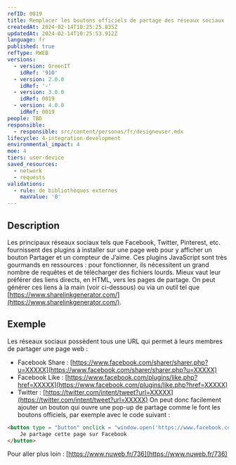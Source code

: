 ```yaml
---
refID: 0019
title: Remplacer les boutons officiels de partage des réseaux sociaux
createdAt: 2024-02-14T10:25:25.835Z
updatedAt: 2024-02-14T10:25:53.912Z
language: fr
published: true
refType: RWEB
versions:
  - version: GreenIT
    idRef: '910'
  - version: 2.0.0
    idRef: '-'
  - version: 3.0.0
    idRef: 0019
  - version: 4.0.0
    idRef: 0019
people: TBD
responsible:
  - responsible: src/content/personas/fr/designeuser.mdx
lifecycle: 4-integration-development
environmental_impact: 4
moe: 4
tiers: user-device
saved_resources:
  - network
  - requests
validations:
  - rule: de bibliothèques externes
    maxValue: '0'
---
```


## Description

Les principaux réseaux sociaux tels que Facebook, Twitter, Pinterest, etc. fournissent des plugins à installer sur une page web
pour y afficher un bouton Partager et un compteur de J’aime. Ces plugins JavaScript sont très gourmands en ressources :
pour fonctionner, ils nécessitent un grand nombre de requêtes et de télécharger des fichiers lourds.
Mieux vaut leur préférer des liens directs, en HTML, vers les pages de partage.
On peut générer ces liens à la main (voir ci-dessous) ou via un outil tel que [https://www.sharelinkgenerator.com/](https://www.sharelinkgenerator.com/).

## Exemple

Les réseaux sociaux possèdent tous une URL qui permet à leurs membres de partager une page web :

* Facebook Share : [https://www.facebook.com/sharer/sharer.php?u=XXXXX](https://www.facebook.com/sharer/sharer.php?u=XXXXX)
* Facebook Like : [https://www.facebook.com/plugins/like.php?href=XXXXX](https://www.facebook.com/plugins/like.php?href=XXXXX)
* Twitter : [https://twitter.com/intent/tweet?url=XXXXX](https://twitter.com/intent/tweet?url=XXXXX)
  On peut donc facilement ajouter un bouton qui ouvre une pop-up de partage comme le font les boutons officiels, par exemple avec le code suivant :

```html
<button type = "button" onclick = "window.open('https://www.facebook.com/ sharer/sharer.php?u=XXXXX', '', 'menubar = no, toolbar = no, resizable = yes, scrollbars = yes, height = 500, width = 700')">
    Je partage cette page sur Facebook
</button>
```

Pour aller plus loin :
[https://www.nuweb.fr/736](https://www.nuweb.fr/736)
